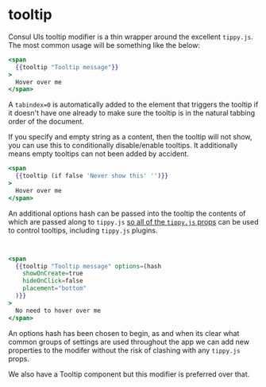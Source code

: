 # tooltip

Consul UIs tooltip modifier is a thin wrapper around the excellent `tippy.js`. The
most common usage will be something like the below:

```hbs preview-template
<span
  {{tooltip "Tooltip message"}}
>
  Hover over me
</span>
```

A `tabindex=0` is automatically added to the element that triggers the tooltip
if it doesn't have one already to make sure the tooltip is in the natural
tabbing order of the document.

If you specify and empty string as a content, then the tooltip will not show,
you can use this to conditionally disable/enable tooltips. It additionally
means empty tooltips can not been added by accident.

```hbs preview-template
<span
  {{tooltip (if false 'Never show this' '')}}
>
  Hover over me
</span>
```

An additional options hash can be passed into the tooltip the contents of
which are passed along to `tippy.js` [so all of the `tippy.js`
props](https://atomiks.github.io/tippyjs/v5/all-props/) can be used to control
tooltips, including `tippy.js` plugins.

```hbs preview-template


<span
  {{tooltip "Tooltip message" options=(hash
    showOnCreate=true
    hideOnClick=false
    placement="bottom"
  )}}
>
  No need to hover over me
</span>
```

An options hash has been chosen to begin, as and when its clear what common
groups of settings are used throughout the app we can add new properties to
the modifer without the risk of clashing with any `tippy.js` props.

We also have a Tooltip component but this modifier is preferred over that.
